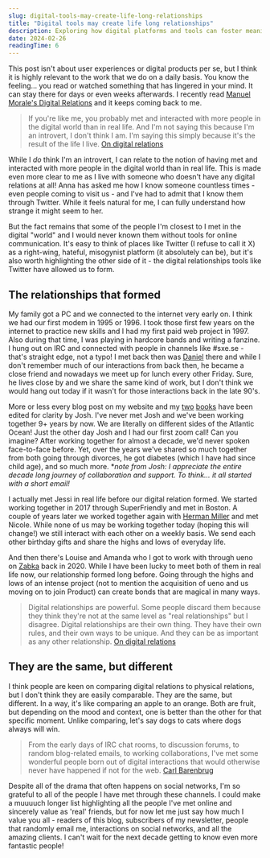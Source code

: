 ```yaml
---
slug: digital-tools-may-create-life-long-relationships
title: "Digital tools may create life long relationships"
description: Exploring how digital platforms and tools can foster meaningful, long-lasting professional relationships, with personal examples from my career.
date: 2024-02-26
readingTime: 6
---
```


This post isn't about user experiences or digital products per se, but I think it is highly relevant to the work that we do on a daily basis. You know the feeling… you read or watched something that has lingered in your mind. It can stay there for days or even weeks afterwards. I recently read <a href="https://manuelmoreale.com/on-digital-relationships">Manuel Morale's Digital Relations</a> and it keeps coming back to me. 

> If you're like me, you probably met and interacted with more people in the digital world than in real life. And I'm not saying this because I'm an introvert, I don't think I am. I'm saying this simply because it's the result of the life I live.
<a href="https://manuelmoreale.com/on-digital-relationships">On digital relations</a>
> 

While I *do* think I'm an introvert, I can relate to the notion of having met and interacted with more people in the digital world than in real life. This is made even more clear to me as I live with someone who doesn't have any digital relations at all! Anna has asked me how I know someone countless times - even people coming to visit us - and I've had to admit that I know them through Twitter. While it feels natural for me, I can fully understand how strange it might seem to her. 

But the fact remains that some of the people I'm closest to I met in the digital "world" and I would never known them without tools for online communication. It's easy to think of places like Twitter (I refuse to call it X) as a right-wing, hateful, misogynist platform (it absolutely can be), but it's also worth highlighting the other side of it - the digital relationships tools like Twitter have allowed us to form. 

## The relationships that formed

My family got a PC and we connected to the internet very early on. I think we had our first modem in 1995 or 1996. I took those first few years on the internet to practice new skills and I had my first paid web project in 1997. Also during that time, I was playing in hardcore bands and writing a fanzine. I hung out on IRC and connected with people in channels like #sxe.se - that's straight edge, not a typo! I met back then was <a href="https://www.blixtdunder.com/about">Daniel</a> there and while I don't remember much of our interactions from back then, he became a close friend and nowadays we meet up for lunch every other Friday. Sure, he lives close by and we share the same kind of work, but I don't think we would hang out today if it wasn't for those interactions back in the late 90's.

More or less every blog post on my website and my <a href="/@/page/X72mvQcPZTTS34bx">two</a> <a href="/@/page/t9HTzc5bW5w1Cg8V">books</a> have been edited for clarity by Josh. I've never met Josh and we've been working together 9+ years by now. We are literally on different sides of the Atlantic Ocean! Just the other day Josh and I had our first zoom call! Can you imagine? After working together for almost a decade, we'd never spoken face-to-face before. Yet, over the years we've shared so much together from both going through divorces, he got diabetes (which I have had since child age), and so much more. **note from Josh: I appreciate the entire decade long journey of collaboration and support. To think… it all started with a short email!*

I actually met Jessi in real life before our digital relation formed. We started working together in 2017 through SuperFriendly and met in Boston. A couple of years later we worked together again with <a href="/@/page/wZ3N3ZtbAH8blpql">Herman Miller</a> and met Nicole. While none of us may be working together today (hoping this will change!) we still interact with each other on a weekly basis. We send each other birthday gifts and share the highs and lows of everyday life. 

And then there's Louise and Amanda who I got to work with through ueno on <a href="/@/page/IA88QkFoBMgqGU26">Zabka</a> back in 2020. While I have been lucky to meet both of them in real life now, our relationship formed long before. Going through the highs and lows of an intense project (not to mention the acquisition of ueno and us moving on to join Product) can create bonds that are magical in many ways.

> Digital relationships are powerful. Some people discard them because they think they're not at the same level as "real relationships" but I disagree. Digital relationships are their own thing. They have their own rules, and their own ways to be unique. And they can be as important as any other relationship.
<a href="https://manuelmoreale.com/on-digital-relationships">On digital relations</a>
> 

## They are the same, but different

I think people are keen on comparing digital relations to physical relations, but I don't think they are easily comparable. They are the same, but different. In a way, it's like comparing an apple to an orange. Both are fruit, but depending on the mood and context, one is better than the other for that specific moment. Unlike comparing, let's say dogs to cats where dogs always will win. 

> From the early days of IRC chat rooms, to discussion forums, to random blog-related emails, to working collaborations, I've met some wonderful people born out of digital interactions that would otherwise never have happened if not for the web.
<a href="https://carlbarenbrug.com/digital-relationships">Carl Barenbrug</a>
> 

Despite all of the drama that often happens on social networks, I'm so grateful to all of the people I have met through these channels. I could make a muuuuch longer list highlighting all the people I've met online and sincerely value as 'real' friends, but for now let me just say how much I value you all - readers of this blog, subscribers of my newsletter, people that randomly email me, interactions on social networks, and all the amazing clients. I can't wait for the next decade getting to know even more fantastic people!